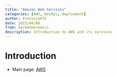 ```yaml
---
title: "Amazon Web Services"
categories: [AWS, DevOps, deployment]
author: ProtossGP32
date: 2023/06/06
from: markdown+emoji
description: Introduction to AWS and its services
---
```

# Introduction

- Main page: [AWS](https://aws.amazon.com)
